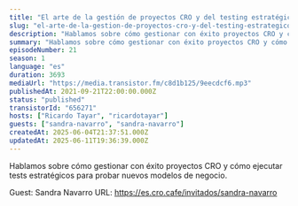 ```yaml
---
title: "El arte de la gestión de proyectos CRO y del testing estratégico, con Sandra Navarro"
slug: "el-arte-de-la-gestion-de-proyectos-cro-y-del-testing-estrategico-con-sandra-navarro"
description: "Hablamos sobre cómo gestionar con éxito proyectos CRO y cómo ejecutar tests estratégicos para probar nuevos modelos de negocio.\n\n\n\n<!-- GUESTS START -->\nGuest: Sandra Navarro\nURL: https://es.cro.cafe/invitados/sandra-navarro\n<!-- GUESTS END -->"
summary: "Hablamos sobre cómo gestionar con éxito proyectos CRO y cómo ejecutar tests estratégicos para probar nuevos modelos de negocio."
episodeNumber: 21
season: 1
language: "es"
duration: 3693
mediaUrl: "https://media.transistor.fm/c8d1b125/9eecdcf6.mp3"
publishedAt: 2021-09-21T22:00:00.000Z
status: "published"
transistorId: "656271"
hosts: ["Ricardo Tayar", "ricardotayar"]
guests: ["sandra-navarro", "sandra-navarro"]
createdAt: 2025-06-04T21:37:51.000Z
updatedAt: 2025-06-11T19:36:39.000Z
---
```


Hablamos sobre cómo gestionar con éxito proyectos CRO y cómo ejecutar tests estratégicos para probar nuevos modelos de negocio.



<!-- GUESTS START -->
Guest: Sandra Navarro
URL: https://es.cro.cafe/invitados/sandra-navarro
<!-- GUESTS END -->
